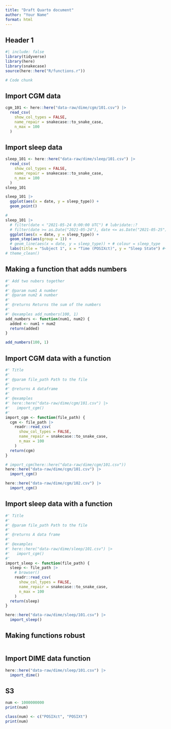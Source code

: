 ```yaml
---
title: "Draft Quarto document"
author: "Your Name"
format: html
---
```


## Header 1

```r
#| include: false
library(tidyverse)
library(here)
library(snakecase)
source(here::here("R/functions.r"))
```

```r
# Code chunk
```

## Import CGM data
```r
cgm_101 <- here::here("data-raw/dime/cgm/101.csv") |>
  read_csv(
    show_col_types = FALSE,
    name_repair = snakecase::to_snake_case,
    n_max = 100
  )
```


## Import sleep data
```r
sleep_101 <- here::here("data-raw/dime/sleep/101.csv") |>
  read_csv(
    show_col_types = FALSE,
    name_repair = snakecase::to_snake_case,
    n_max = 100
  )
sleep_101
```

```r
sleep_101 |>
  ggplot(aes(x = date, y = sleep_type)) +
  geom_point()

#
sleep_101 |>
  # filter(date < "2021-05-24 0:00:00 UTC") # lubridate::?
  # filter(date >= as.Date("2021-05-24"), date <= as.Date("2021-05-25")) |>
  ggplot(aes(x = date, y = sleep_type)) +
  geom_step(aes(group = 1)) +
  # geom_line(aes(x = date, y = sleep_type)) + # colour = sleep_type
  labs(title = "Subject 1", x = "Time (POSIXct)", y = "Sleep State") #+
# theme_clean()
```

## Making a function that adds numbers

```r
#' Add two nubers together
#'
#' @param num1 A number
#' @param num2 A number
#'
#' @returns Returns the sum of the numbers
#'
#' @examples add_numbers(100, 1)
add_numbers <- function(num1, num2) {
  added <- num1 + num2
  return(added)
}

add_numbers(100, 1)
```



## Import CGM data with a function
```r
#' Title
#'
#' @param file_path Path to the file
#'
#' @returns A dataframe
#'
#' @examples
#' here::here("data-raw/dime/cgm/101.csv") |>
#'   import_cgm()
#'
import_cgm <- function(file_path) {
  cgm <- file_path |>
    readr::read_csv(
      show_col_types = FALSE,
      name_repair = snakecase::to_snake_case,
      n_max = 100
    )
  return(cgm)
}

# import_cgm(here::here("data-raw/dime/cgm/101.csv"))
here::here("data-raw/dime/cgm/101.csv") |>
  import_cgm()

here::here("data-raw/dime/cgm/102.csv") |>
  import_cgm()
```


## Import sleep data with a function
```r
#' Title
#'
#' @param file_path Path to the file
#'
#' @returns A data frame
#'
#' @examples
#' here::here("data-raw/dime/sleep/101.csv") |>
#'   import_cgm()
#'
import_sleep <- function(file_path) {
  sleep <- file_path |>
    # browser()
    readr::read_csv(
      show_col_types = FALSE,
      name_repair = snakecase::to_snake_case,
      n_max = 100
    )
  return(sleep)
}

here::here("data-raw/dime/sleep/101.csv") |>
  import_sleep()
```

## Making functions robust
```r
```

## Import DIME data function
```r
here::here("data-raw/dime/sleep/101.csv") |>
  import_dime()
```



## S3 
```r
num <- 1000000000
print(num)

class(num) <- c("POSIXct", "POSIXt")
print(num)
```
